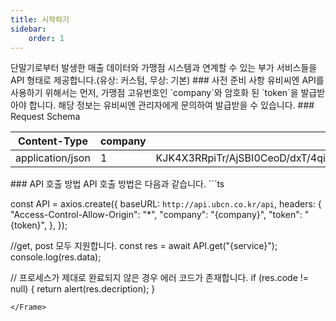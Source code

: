```yaml
---
title: 시작하기
sidebar:
    order: 1
---
```



<Frame>
    단말기로부터 발생한 매출 데이터와 가맹점 시스템과 연계할 수 있는 부가 서비스들을 API 형태로 제공합니다.(유상: 커스텀, 무상: 기본)
</Frame>
<Frame>
    ### 사전 준비 사항
    유비씨엔 API를 사용하기 위해서는 먼저, 가맹점 고유번호인 `company`와 암호화 된 `token`을 발급받아야 합니다. 해당 정보는 유비씨엔 관리자에게 문의하여 발급받을 수 있습니다.
</Frame>
<Frame>
    ### Request Schema
    <table>
        <thead>
            <th class={"text-center"}>Content-Type</th>
            <th class={"text-center"}>company</th>
            <th class={"text-center"}>token</th>
        </thead>
        <tbody>
        <tr>
            <td class={"text-center"}>application/json</td>
            <td class={"text-center"}>1</td>
            <td class={"text-center"}>KJK4X3RRpiTr/AjSBI0CeoD/dxT/4qi75NCWSnv1XmfS6ZPXjHOrn1DyOjj3Ig==</td>
        </tr>
        </tbody>
    </table>
</Frame>
<Frame>
    ### API 호출 방법
    API 호출 방법은 다음과 같습니다.
```ts

const API = axios.create({
  baseURL: `http://api.ubcn.co.kr/api`,
  headers: {
    "Access-Control-Allow-Origin": "*",
    "company": "{company}",
    "token": "{token}",
  },
});

//get, post 모두 지원합니다.
const res = await API.get("{service}");
console.log(res.data);

// 프로세스가 제대로 완료되지 않은 경우 에러 코드가 존재합니다.
if (res.code != null) {
  return alert(res.decription);
}

```
</Frame>
